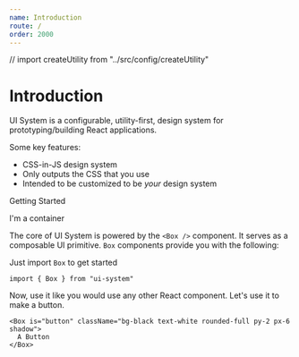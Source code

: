 ```yaml
---
name: Introduction
route: /
order: 2000
---
```


// import createUtility from "../src/config/createUtility"

# Introduction

UI System is a configurable, utility-first, design system for prototyping/building React applications.

Some key features:

- CSS-in-JS design system
- Only outputs the CSS that you use
- Intended to be customized to be _your_ design system

<SectionHeading>Getting Started</SectionHeading>

<Box className="mx-auto text-white rounded p-8 text-xl text-center w-full bg-blue-500 container">
  I'm a container
</Box>

The core of UI System is powered by the `<Box />` component. It serves as a composable UI primitive. `Box` components provide you with the following:

Just import `Box` to get started

```
import { Box } from "ui-system"
```

Now, use it like you would use any other React component. Let's use it to make a button.

```
<Box is="button" className="bg-black text-white rounded-full py-2 px-6 shadow">
  A Button
</Box>
```
